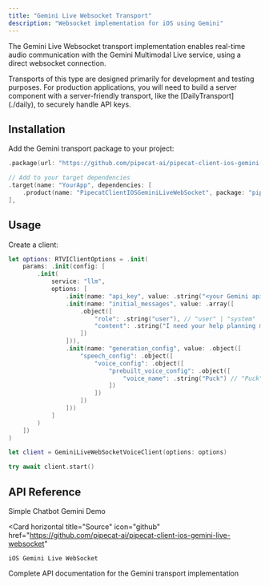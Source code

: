 ```yaml
---
title: "Gemini Live Websocket Transport"
description: "Websocket implementation for iOS using Gemini"
---
```


The Gemini Live Websocket transport implementation enables real-time audio communication with the Gemini Multimodal Live service, using a direct websocket connection.

<Note>
  Transports of this type are designed primarily for development and testing
  purposes. For production applications, you will need to build a server
  component with a server-friendly transport, like the
  [DailyTransport](./daily), to securely handle API keys.
</Note>

## Installation

Add the Gemini transport package to your project:

```swift
.package(url: "https://github.com/pipecat-ai/pipecat-client-ios-gemini-live-websocket.git", from: "0.3.1"),

// Add to your target dependencies
.target(name: "YourApp", dependencies: [
    .product(name: "PipecatClientIOSGeminiLiveWebSocket", package: "pipecat-client-ios-gemini-live-websocket")
],
```

## Usage

Create a client:

```swift
let options: RTVIClientOptions = .init(
    params: .init(config: [
        .init(
            service: "llm",
            options: [
                .init(name: "api_key", value: .string("<your Gemini api key>")),
                .init(name: "initial_messages", value: .array([
                    .object([
                        "role": .string("user"), // "user" | "system"
                        "content": .string("I need your help planning my next vacation.")
                    ])
                ])),
                .init(name: "generation_config", value: .object([
                    "speech_config": .object([
                        "voice_config": .object([
                            "prebuilt_voice_config": .object([
                                "voice_name": .string("Puck") // "Puck" | "Charon" | "Kore" | "Fenrir" | "Aoede"
                            ])
                        ])
                    ])
                ]))
            ]
        )
    ])
)

let client = GeminiLiveWebSocketVoiceClient(options: options)

try await client.start()
```

## API Reference

<CardGroup cols={2}>
  <Card
    horizontal
    title="Demo"
    icon="play"
    href="https://github.com/pipecat-ai/pipecat-client-ios-gemini-live-websocket-demo"
  >
    Simple Chatbot Gemini Demo
  </Card>

  <Card
    horizontal
    title="Source"
    icon="github"
    href="https://github.com/pipecat-ai/pipecat-client-ios-gemini-live-websocket"
  >
    iOS Gemini Live WebSocket
  </Card>
</CardGroup>
<Card
  title="Pipecat iOS Client Reference"
  icon="book-open"
  href="https://docs-ios.pipecat.ai/PipecatClientIOSGeminiLiveWebSocket/documentation/pipecatclientiosgeminilivewebsocket"
>
  Complete API documentation for the Gemini transport implementation
</Card>
